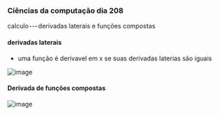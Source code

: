 




### Ciências da computação dia 208

calculo --- derivadas laterais e funções compostas

#### derivadas laterais

-   uma função é derivavel em x se suas derivadas laterias são iguais

![image](https://cdn-images-1.medium.com/max/800/1*arfY0Ao_LocALkTqgePGLA.png)

#### Derivada de funções compostas

![image](https://cdn-images-1.medium.com/max/800/1*qpYwM-LXXWaaOxKCo8Y5DQ.png)


